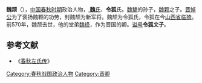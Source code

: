 {{Infobox 先秦人物
|image       = 
|姓= 姬
|名= 颉
|氏= 魏、令狐
|zi          = 
|hao         = 
|官位= [[晋国|晋国]]新军将
|nickname    = 
|nickzi      = 
|谥号= 文
|国家= [[晋国|晋国]]
|名称= 魏颉
|hometown    = 
|birth       = 
|逝世日期= 前570年
|别称= 令狐文子
|honor2      = 
|spouse       = 
|父= 魏颗
}}
'''魏颉'''（{{bd|？||前570年||catIdx=W}}），[[中国|中国]][[春秋时期|春秋时期]]政治人物，[[魏氏|
'''魏'''氏]]、'''令狐'''氏。[[魏犨|魏犨]]的孙子，[[魏颗|魏颗]]之子。[[晋悼公|晋悼公]]为了褒扬魏颗的功劳，封魏颉为新军将。魏颉为令狐氏，令狐在今[[山西省|山西省]][[临猗|临猗]]。前570年，魏颉去世，他的堂弟[[魏绛|魏绛]]，作为晋国的卿。[[谥号|谥号]]'''令狐文子'''。

==参考文献==
*《[[春秋左氏传|春秋左氏传]]》
[[Category:春秋战国政治人物|Category:春秋战国政治人物]]
[[Category:晋卿|Category:晋卿]]